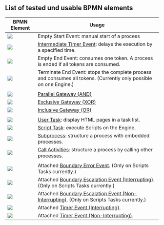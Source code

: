 ## List of tested und usable BPMN elements

| BPMN Element                                                        | Usage                                                                                                              |
| ------------------------------------------------------------------- | ------------------------------------------------------------------------------------------------------------------ |
| ![](/images/bpmn/icons-black/EventStartEmpty.svg)                   | Empty Start Event: manual start of a process                                                                       |
| ![](/images/bpmn/icons-black/EventIntermediateTimer.svg)            | [Intermediate Timer Event](bpmn-timer): delays the execution by a specified time.                                  |
| ![](/images/bpmn/icons-black/EventEndEmpty.svg)                     | Empty End Event: consumes one token. A process is ended if all tokens are consumed.                                |
| ![](/images/bpmn/icons-black/EventEndTerminate.svg)                 | Terminate End Event: stops the complete process and consumes all tokens. (Currently only possible on one Engine.)  |
|                                                                     |
| ![](/images/bpmn/icons-black/GatewayParallel.svg)                   | [Parallel Gateway (AND)](bpmn-gateways#and-gateway)                                                                |
| ![](/images/bpmn/icons-black/GatewayExclusive.svg)                  | [Exclusive Gateway (XOR)](bpmn-gateways#xor-and-or-splitting-gateways)                                             |
| ![](/images/bpmn/icons-black/GatewayInclusive.svg)                  | [Inclusive Gateway (OR)](bpmn-gateways#xor-and-or-splitting-gateways)                                              |
|                                                                     |
| ![](/images/bpmn/icons-black/TaskUser.svg)                          | [User Task](bpmn-user-tasks): display HTML pages in a task list.                                                   |
| ![](/images/bpmn/icons-black/TaskScript.svg)                        | [Script Task](bpmn-script-task): execute Scripts on the Engine.                                                    |
| ![](/images/bpmn/icons-black/TaskSubprocess.svg)                    | [Subprocess](bpmn-subprocesses): structure a process with embedded processes.                                      |
| ![](/images/bpmn/icons-black/TaskCallActivity.svg)                  | [Call Activities](bpmn-subprocesses): structure a process by calling other processes.                              |
|                                                                     |
| ![](/images/bpmn/icons-black/EventIntError.svg)                     | Attached [Boundary Error Event](bpmn-error-escalation). (Only on Scripts Tasks currently.)                         |
| ![](/images/bpmn/icons-black/EventIntEscalationInterrupting.svg)    | Attached [Boundary Escalation Event (Interrupting)](bpmn-error-escalation). (Only on Scripts Tasks currently.)     |
| ![](/images/bpmn/icons-black/EventIntEscalationNoninterrupting.svg) | Attached [Boundary Escalation Event (Non-Interrupting)](bpmn-error-escalation). (Only on Scripts Tasks currently.) |
| ![](/images/bpmn/icons-black/EventBoundaryTimer.svg)                | Attached [Timer Event (Interrupting)](bpmn-timer).                                                                 |
| ![](/images/bpmn/icons-black/EventBoundaryTimerNonInterrupting.svg) | Attached [Timer Event (Non-Interrupting)](bpmn-timer).                                                             |
